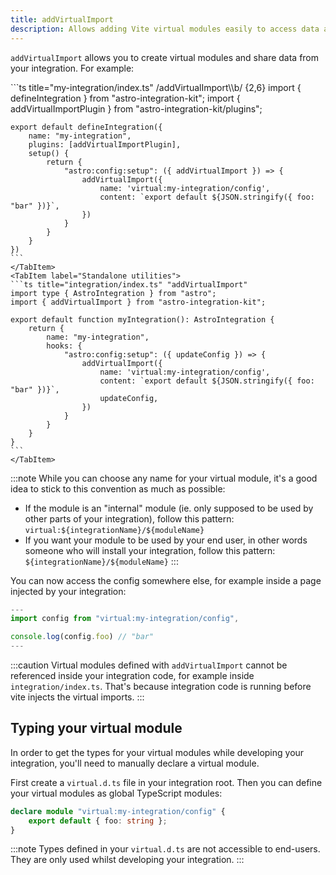 ```yaml
---
title: addVirtualImport
description: Allows adding Vite virtual modules easily to access data across your integration.
---
```


`addVirtualImport` allows you to create virtual modules and share data from your integration. For example:

<Tabs>
    <TabItem label="Extended hooks">
    ```ts title="my-integration/index.ts" /addVirtualImport\\b/ {2,6}
    import { defineIntegration } from "astro-integration-kit";
    import { addVirtualImportPlugin } from "astro-integration-kit/plugins";

    export default defineIntegration({
        name: "my-integration",
        plugins: [addVirtualImportPlugin],
        setup() {
            return {
                "astro:config:setup": ({ addVirtualImport }) => {
                    addVirtualImport({
                        name: 'virtual:my-integration/config',
                        content: `export default ${JSON.stringify({ foo: "bar" })}`,
                    })
                }
            }
        }
    })
    ```
    </TabItem>
    <TabItem label="Standalone utilities">
    ```ts title="integration/index.ts" "addVirtualImport"
    import type { AstroIntegration } from "astro";
    import { addVirtualImport } from "astro-integration-kit";

    export default function myIntegration(): AstroIntegration {
        return {
            name: "my-integration",
            hooks: {
                "astro:config:setup": ({ updateConfig }) => {
                    addVirtualImport({
                        name: 'virtual:my-integration/config',
                        content: `export default ${JSON.stringify({ foo: "bar" })}`,
                        updateConfig,
                    })
                }
            }
        }
    }
    ```
    </TabItem>
</Tabs>

:::note
While you can choose any name for your virtual module, it's a good idea to stick to this convention as much as possible:

- If the module is an "internal" module (ie. only supposed to be used by other parts of your integration), follow this pattern: `virtual:${integrationName}/${moduleName}`
- If you want your module to be used by your end user, in other words someone who will install your integration, follow this pattern: `${integrationName}/${moduleName}`
::: 

You can now access the config somewhere else, for example inside a page injected by your integration:

```ts title="my-integration/src/pages/index.astro"
---
import config from "virtual:my-integration/config",

console.log(config.foo) // "bar"
---
```

:::caution
Virtual modules defined with `addVirtualImport` cannot be referenced inside your integration code, for example inside `integration/index.ts`. That's because integration code is running before vite injects the virtual imports.
:::

## Typing your virtual module

In order to get the types for your virtual modules while developing your integration, you'll need to manually declare a virtual module.

First create a `virtual.d.ts` file in your integration root. Then you can define your virtual modules as global TypeScript modules:

```ts title="my-integration/virtual.d.ts"
declare module "virtual:my-integration/config" {
    export default { foo: string };
}
```

:::note
Types defined in your `virtual.d.ts` are not accessible to end-users. They are only used whilst developing your integration.
:::
